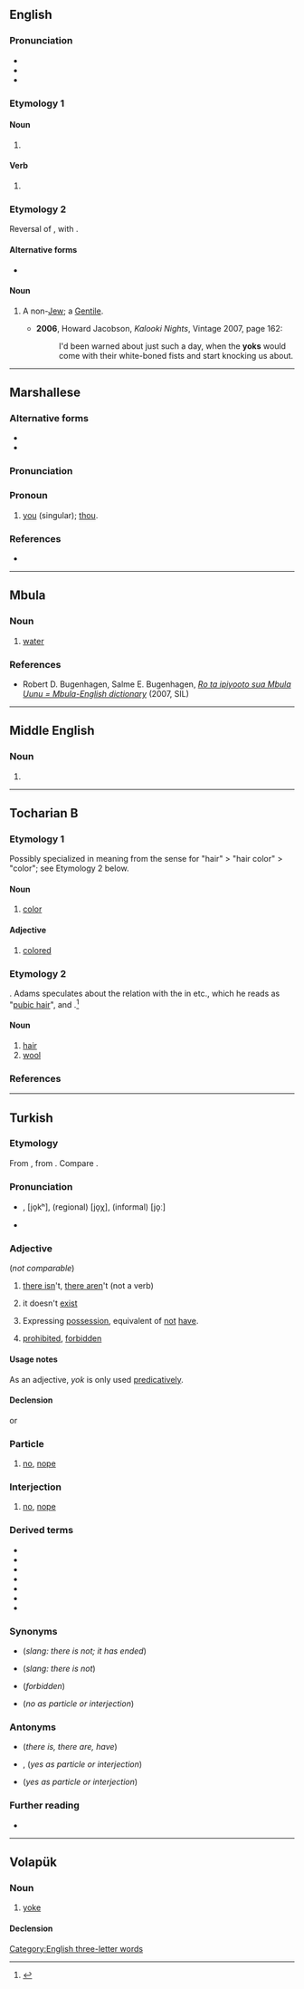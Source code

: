 {{also|yök}}
==English==

===Pronunciation===
* {{IPA|en|/jɒk/}}
* {{audio|en|LL-Q1860 (eng)-Vealhurl-yok.wav|Audio (Southern England)}}
* {{rhymes|en|ɒk|s=1}}

===Etymology 1===

====Noun====
{{en-noun}}

# {{alt form|en|yock}}

====Verb====
{{en-verb}}

# {{alt form|en|yock}}

===Etymology 2===
Reversal of {{m|en|goy}}, with {{w|final devoicing}}.

====Alternative forms====
* {{l|en|Yok}}

====Noun====
{{en-noun}}

# {{lb|en|pejorative}} A non-[[Jew]]; a [[Gentile]].
#* '''2006''', Howard Jacobson, ''Kalooki Nights'', Vintage 2007, page 162:
#*: I'd been warned about just such a day, when the '''yoks''' would come with their white-boned fists and start knocking us about.

[[Category:English three-letter words]]

----

==Marshallese==

===Alternative forms===
* {{l|mh|eok}}
* {{l|mh|yuk}}

===Pronunciation===
{{mh-ipa-rows|y&kw}}

===Pronoun===
{{mh-head|pronoun}}

# [[you]] (singular); [[thou]].

===References===
* {{meod-ref|MED2E.htm#eok}}

----

==Mbula==

===Noun===
{{head|mna|noun}}

# [[water]]

===References===
* Robert D. Bugenhagen, Salme E. Bugenhagen, ''[http://www.sil.org/pacific/png/pubs/928474533763/Mbula_dict_Pt5.pdf Ro ta ipiyooto sua Mbula Uunu = Mbula-English dictionary]'' (2007, SIL)

----

==Middle English==

===Noun===
{{head|enm|noun}}

# {{alternative form of|enm|ȝok}}

----

==Tocharian B==

===Etymology 1===
Possibly specialized in meaning from the sense for "hair" > "hair color" > "color"; see Etymology 2 below.

====Noun====
{{head|txb|noun|g=m-s}}

# [[color]]

====Adjective====
{{head|txb|adjective|masculine singular accusative|yokäṃ|masculine plural nominative|yokäñ|feminine singular accusative|yokäññai|feminine plural nominative|yokäñña}}

# [[colored]]

===Etymology 2===
{{unk|txb|Uncertain}}. Adams speculates about the relation with the {{glossary|hapax legomenon}} in {{cog|sa-ved|याशु}} etc., which he reads as "[[pubic hair]]", and {{cog|xcl|ասր|t=fleece}}.<ref>{{R:txb:Adams:2013|head=yok|page=550}}</ref>

====Noun====
{{head|txb|noun|g=n|plural|yākwa}}

# [[hair]]
# [[wool]]

===References===
<references/>

----

==Turkish==

===Etymology===
From {{inh|tr|ota|یوق|tr=yok}}, from {{inh|tr|trk-pro|*yōk|t=no; is not, there is not}}.  Compare {{cog|otk|𐰖𐰸|tr=yok||no; is not, there is not}}.

===Pronunciation===
* {{IPA|tr|/jok/}}, [jo̞kʰ], (regional) [jo̞χ], (informal) [jo̞ː]
*

===Adjective===
{{head|tr|adjective}} (''not comparable'')

# [[there is]]n't, [[there are]]n't (not a verb)
#: {{ux|tr|Kitapta 150 [[sayfa]] '''yok'''.|'''There aren't''' 150 pages in the book.}}
# it doesn't [[exist]]
#: {{ux|tr|[[pirinç|Pirinç]] [[var]] [[mı]]? — Hayır, [[hiç]] '''yok'''.|Is there any rice? — No, '''there isn't''' at all.}}
# Expressing [[possession]], equivalent of [[not]] [[have]].
#: {{ux|tr|[[teyze|Teyze]]m [[veya]] [[dayı]]m '''yok'''.|I don't have an aunt nor an uncle. (''lit. '''Neither''' my aunt nor my uncle '''are there'''.'')}}
# [[prohibited]], [[forbidden]]
#: {{ux|tr|[[sigara|Sigara]] [[içmek]] '''yok'''!|No smoking cigarettes! (''lit. '''There is no''' smoking cigarettes!'')}}

====Usage notes====
As an adjective, ''yok'' is only used [[predicatively]].

====Declension====
{{tr-infl-noun-c|o|pred=1}}
or
{{tr-infl-noun-c|o|stem=yoğ|poss=1}}

===Particle===
{{head|tr|particle}}

# [[no]], [[nope]]
#: {{ux|tr|[[beni|Beni]] [[anlıyor]] [[mu|musun]]? — '''Yok'''.|Do you understand me? — '''No'''.}}

===Interjection===
{{head|tr|interjection}}

# [[no]], [[nope]]

===Derived terms===
* {{l|tr|yok ananın örekesi}}
* {{l|tr|yok canım}}
* {{l|tr|yok devenin başı}}
* {{l|tr|yok etmek}}
* {{l|tr|yoklamak}}
* {{l|tr|yoksul}}
* {{l|tr|yokçu}}

===Synonyms===
* {{l|tr|mafiş}}  (''slang: there is not; it has ended'')
* {{l|tr|cicoz}}  (''slang: there is not'')
* {{l|tr|yasak}} (''forbidden'')
* {{l|tr|hayır}} (''no as particle or interjection'')

===Antonyms===
* {{l|tr|var}} (''there is, there are, have'')
* {{l|tr|ha}}, {{l|tr|he}} (''yes as particle or interjection'')
* {{l|tr|evet}} (''yes as particle or interjection'')

===Further reading===
* {{R:tr:Reverso}}
----

==Volapük==

===Noun===
{{vo-noun}}

# [[yoke]]

====Declension====
{{vo-decl-noun}}